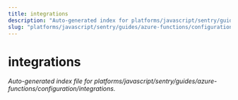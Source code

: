 ```yaml
---
title: integrations
description: "Auto-generated index for platforms/javascript/sentry/guides/azure-functions/configuration/integrations"
slug: "platforms/javascript/sentry/guides/azure-functions/configuration/integrations"
---
```


# integrations

_Auto-generated index file for platforms/javascript/sentry/guides/azure-functions/configuration/integrations._
